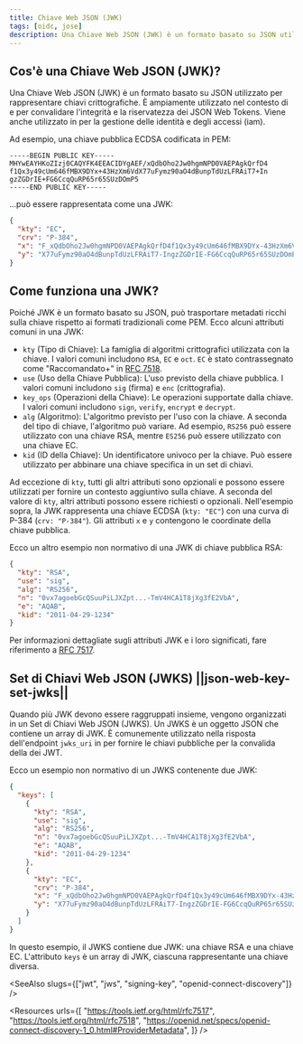```yaml
---
title: Chiave Web JSON (JWK)
tags: [oidc, jose]
description: Una Chiave Web JSON (JWK) è un formato basato su JSON utilizzato per rappresentare chiavi crittografiche. Quando più JWK devono essere raggruppati insieme, vengono organizzati in un Set di Chiavi Web JSON (JWKS).
---
```


## Cos'è una Chiave Web JSON (JWK)?

Una Chiave Web JSON (JWK) è un formato basato su JSON utilizzato per rappresentare chiavi crittografiche. È ampiamente utilizzato nel contesto di <Ref slug="jws" /> e <Ref slug="jwe" /> per convalidare l'integrità e la riservatezza dei <Ref slug="jwt">JSON Web Tokens</Ref>. Viene anche utilizzato in <Ref slug="openid-connect" /> per la gestione delle identità e degli accessi (iam).

Ad esempio, una chiave pubblica ECDSA codificata in PEM:

```
-----BEGIN PUBLIC KEY-----
MHYwEAYHKoZIzj0CAQYFK4EEACIDYgAEF/xQdbOho2Jw0hgmNPD0VAEPAgkQrfD4
f1Qx3y49cUm646fMBX9DYx+43HzXm6VdX77uFymz90aO4dBunpTdUzLFRAiT7+In
gzZGDrIE+FG6CcqQuRP65r65SUzDOmP5
-----END PUBLIC KEY-----
```

...può essere rappresentata come una JWK:

```json
{
  "kty": "EC",
  "crv": "P-384",
  "x": "F_xQdbOho2Jw0hgmNPD0VAEPAgkQrfD4f1Qx3y49cUm646fMBX9DYx-43HzXm6Vd",
  "y": "X77uFymz90aO4dBunpTdUzLFRAiT7-IngzZGDrIE-FG6CcqQuRP65r65SUzDOmP5"
}
```

## Come funziona una JWK?

Poiché JWK è un formato basato su JSON, può trasportare metadati ricchi sulla chiave rispetto ai formati tradizionali come PEM. Ecco alcuni attributi comuni in una JWK:

- `kty` (Tipo di Chiave): La famiglia di algoritmi crittografici utilizzata con la chiave. I valori comuni includono `RSA`, `EC` e `oct`. `EC` è stato contrassegnato come "Raccomandato+" in [RFC 7518](https://datatracker.ietf.org/doc/html/rfc7518).
- `use` (Uso della Chiave Pubblica): L'uso previsto della chiave pubblica. I valori comuni includono `sig` (firma) e `enc` (crittografia).
- `key_ops` (Operazioni della Chiave): Le operazioni supportate dalla chiave. I valori comuni includono `sign`, `verify`, `encrypt` e `decrypt`.
- `alg` (Algoritmo): L'algoritmo previsto per l'uso con la chiave. A seconda del tipo di chiave, l'algoritmo può variare. Ad esempio, `RS256` può essere utilizzato con una chiave RSA, mentre `ES256` può essere utilizzato con una chiave EC.
- `kid` (ID della Chiave): Un identificatore univoco per la chiave. Può essere utilizzato per abbinare una chiave specifica in un set di chiavi.

Ad eccezione di `kty`, tutti gli altri attributi sono opzionali e possono essere utilizzati per fornire un contesto aggiuntivo sulla chiave. A seconda del valore di `kty`, altri attributi possono essere richiesti o opzionali. Nell'esempio sopra, la JWK rappresenta una chiave ECDSA (`kty: "EC"`) con una curva di P-384 (`crv: "P-384"`). Gli attributi `x` e `y` contengono le coordinate della chiave pubblica.

Ecco un altro esempio non normativo di una JWK di chiave pubblica RSA:

```json
{
  "kty": "RSA",
  "use": "sig",
  "alg": "RS256",
  "n": "0vx7agoebGcQSuuPiLJXZpt...-TmV4HCA1T8jXg3fE2VbA",
  "e": "AQAB",
  "kid": "2011-04-29-1234"
}
```

Per informazioni dettagliate sugli attributi JWK e i loro significati, fare riferimento a [RFC 7517](https://datatracker.ietf.org/doc/html/rfc7517).

## Set di Chiavi Web JSON (JWKS) ||json-web-key-set-jwks||

Quando più JWK devono essere raggruppati insieme, vengono organizzati in un Set di Chiavi Web JSON (JWKS). Un JWKS è un oggetto JSON che contiene un array di JWK. È comunemente utilizzato nella risposta dell'endpoint `jwks_uri` in <Ref slug="openid-connect-discovery" /> per fornire le chiavi pubbliche per la convalida della <Ref slug="signing-key" /> dei JWT.

Ecco un esempio non normativo di un JWKS contenente due JWK:

```json
{
  "keys": [
    {
      "kty": "RSA",
      "use": "sig",
      "alg": "RS256",
      "n": "0vx7agoebGcQSuuPiLJXZpt...-TmV4HCA1T8jXg3fE2VbA",
      "e": "AQAB",
      "kid": "2011-04-29-1234"
    },
    {
      "kty": "EC",
      "crv": "P-384",
      "x": "F_xQdbOho2Jw0hgmNPD0VAEPAgkQrfD4f1Qx3y49cUm646fMBX9DYx-43HzXm6Vd",
      "y": "X77uFymz90aO4dBunpTdUzLFRAiT7-IngzZGDrIE-FG6CcqQuRP65r65SUzDOmP5"
    }
  ]
}
```

In questo esempio, il JWKS contiene due JWK: una chiave RSA e una chiave EC. L'attributo `keys` è un array di JWK, ciascuna rappresentante una chiave diversa.

<SeeAlso slugs={["jwt", "jws", "signing-key", "openid-connect-discovery"]} />

<Resources
  urls={[
    "https://tools.ietf.org/html/rfc7517",
    "https://tools.ietf.org/html/rfc7518",
    "https://openid.net/specs/openid-connect-discovery-1_0.html#ProviderMetadata",
  ]}
/>
